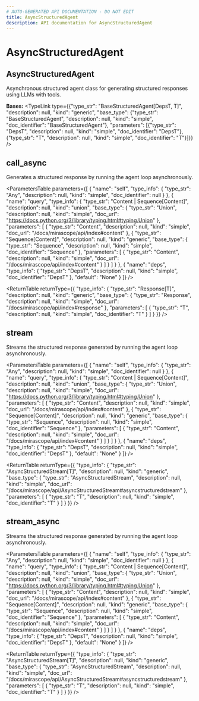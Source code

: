 ```yaml
---
# AUTO-GENERATED API DOCUMENTATION - DO NOT EDIT
title: AsyncStructuredAgent
description: API documentation for AsyncStructuredAgent
---
```


# AsyncStructuredAgent

## <ApiType type="Class" path="AsyncStructuredAgent" symbolName="AsyncStructuredAgent" /> AsyncStructuredAgent

Asynchronous structured agent class for generating structured responses using LLMs with tools.

**Bases:** 
<TypeLink type={{"type_str": "BaseStructuredAgent[DepsT, T]", "description": null, "kind": "generic", "base_type": {"type_str": "BaseStructuredAgent", "description": null, "kind": "simple", "doc_identifier": "BaseStructuredAgent"}, "parameters": [{"type_str": "DepsT", "description": null, "kind": "simple", "doc_identifier": "DepsT"}, {"type_str": "T", "description": null, "kind": "simple", "doc_identifier": "T"}]}} />

## <ApiType type="Function" path="AsyncStructuredAgent" symbolName="call_async" /> call_async

Generates a structured response by running the agent loop asynchronously.

<ParametersTable
  parameters={[
  {
    "name": "self",
    "type_info": {
      "type_str": "Any",
      "description": null,
      "kind": "simple",
      "doc_identifier": null
    }
  },
  {
    "name": "query",
    "type_info": {
      "type_str": "Content | Sequence[Content]",
      "description": null,
      "kind": "union",
      "base_type": {
        "type_str": "Union",
        "description": null,
        "kind": "simple",
        "doc_url": "https://docs.python.org/3/library/typing.html#typing.Union"
      },
      "parameters": [
        {
          "type_str": "Content",
          "description": null,
          "kind": "simple",
          "doc_url": "/docs/mirascope/api/index#content"
        },
        {
          "type_str": "Sequence[Content]",
          "description": null,
          "kind": "generic",
          "base_type": {
            "type_str": "Sequence",
            "description": null,
            "kind": "simple",
            "doc_identifier": "Sequence"
          },
          "parameters": [
            {
              "type_str": "Content",
              "description": null,
              "kind": "simple",
              "doc_url": "/docs/mirascope/api/index#content"
            }
          ]
        }
      ]
    }
  },
  {
    "name": "deps",
    "type_info": {
      "type_str": "DepsT",
      "description": null,
      "kind": "simple",
      "doc_identifier": "DepsT"
    },
    "default": "None"
  }
]}
/>

<ReturnTable
  returnType={{
  "type_info": {
    "type_str": "Response[T]",
    "description": null,
    "kind": "generic",
    "base_type": {
      "type_str": "Response",
      "description": null,
      "kind": "simple",
      "doc_url": "/docs/mirascope/api/index#response"
    },
    "parameters": [
      {
        "type_str": "T",
        "description": null,
        "kind": "simple",
        "doc_identifier": "T"
      }
    ]
  }
}}
/>


## <ApiType type="Function" path="AsyncStructuredAgent" symbolName="stream" /> stream

Streams the structured response generated by running the agent loop asynchronously.

<ParametersTable
  parameters={[
  {
    "name": "self",
    "type_info": {
      "type_str": "Any",
      "description": null,
      "kind": "simple",
      "doc_identifier": null
    }
  },
  {
    "name": "query",
    "type_info": {
      "type_str": "Content | Sequence[Content]",
      "description": null,
      "kind": "union",
      "base_type": {
        "type_str": "Union",
        "description": null,
        "kind": "simple",
        "doc_url": "https://docs.python.org/3/library/typing.html#typing.Union"
      },
      "parameters": [
        {
          "type_str": "Content",
          "description": null,
          "kind": "simple",
          "doc_url": "/docs/mirascope/api/index#content"
        },
        {
          "type_str": "Sequence[Content]",
          "description": null,
          "kind": "generic",
          "base_type": {
            "type_str": "Sequence",
            "description": null,
            "kind": "simple",
            "doc_identifier": "Sequence"
          },
          "parameters": [
            {
              "type_str": "Content",
              "description": null,
              "kind": "simple",
              "doc_url": "/docs/mirascope/api/index#content"
            }
          ]
        }
      ]
    }
  },
  {
    "name": "deps",
    "type_info": {
      "type_str": "DepsT",
      "description": null,
      "kind": "simple",
      "doc_identifier": "DepsT"
    },
    "default": "None"
  }
]}
/>

<ReturnTable
  returnType={{
  "type_info": {
    "type_str": "AsyncStructuredStream[T]",
    "description": null,
    "kind": "generic",
    "base_type": {
      "type_str": "AsyncStructuredStream",
      "description": null,
      "kind": "simple",
      "doc_url": "/docs/mirascope/api/AsyncStructuredStream#asyncstructuredstream"
    },
    "parameters": [
      {
        "type_str": "T",
        "description": null,
        "kind": "simple",
        "doc_identifier": "T"
      }
    ]
  }
}}
/>


## <ApiType type="Function" path="AsyncStructuredAgent" symbolName="stream_async" /> stream_async

Streams the structured response generated by running the agent loop asynchronously.

<ParametersTable
  parameters={[
  {
    "name": "self",
    "type_info": {
      "type_str": "Any",
      "description": null,
      "kind": "simple",
      "doc_identifier": null
    }
  },
  {
    "name": "query",
    "type_info": {
      "type_str": "Content | Sequence[Content]",
      "description": null,
      "kind": "union",
      "base_type": {
        "type_str": "Union",
        "description": null,
        "kind": "simple",
        "doc_url": "https://docs.python.org/3/library/typing.html#typing.Union"
      },
      "parameters": [
        {
          "type_str": "Content",
          "description": null,
          "kind": "simple",
          "doc_url": "/docs/mirascope/api/index#content"
        },
        {
          "type_str": "Sequence[Content]",
          "description": null,
          "kind": "generic",
          "base_type": {
            "type_str": "Sequence",
            "description": null,
            "kind": "simple",
            "doc_identifier": "Sequence"
          },
          "parameters": [
            {
              "type_str": "Content",
              "description": null,
              "kind": "simple",
              "doc_url": "/docs/mirascope/api/index#content"
            }
          ]
        }
      ]
    }
  },
  {
    "name": "deps",
    "type_info": {
      "type_str": "DepsT",
      "description": null,
      "kind": "simple",
      "doc_identifier": "DepsT"
    },
    "default": "None"
  }
]}
/>

<ReturnTable
  returnType={{
  "type_info": {
    "type_str": "AsyncStructuredStream[T]",
    "description": null,
    "kind": "generic",
    "base_type": {
      "type_str": "AsyncStructuredStream",
      "description": null,
      "kind": "simple",
      "doc_url": "/docs/mirascope/api/AsyncStructuredStream#asyncstructuredstream"
    },
    "parameters": [
      {
        "type_str": "T",
        "description": null,
        "kind": "simple",
        "doc_identifier": "T"
      }
    ]
  }
}}
/>


